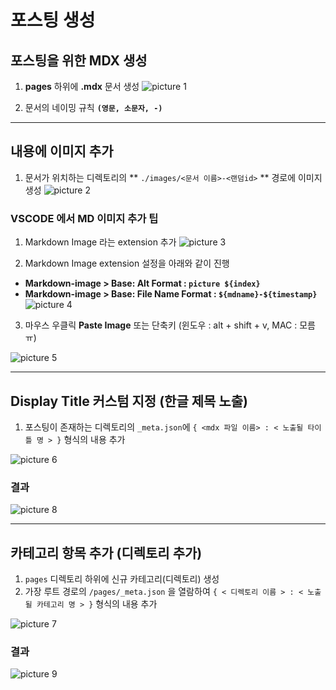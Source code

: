 # 포스팅 생성

## 포스팅을 위한 MDX 생성

1. **pages** 하위에 **.mdx** 문서 생성
![picture 1](./images/blog-posting-guide-1707562968740.png)  

2. 문서의 네이밍 규칙 **`(영문, 소문자, -)`**

---

## 내용에 이미지 추가

1. 문서가 위치하는 디렉토리의 ** `./images/<문서 이름>-<랜덤id>` ** 경로에 이미지 생성
![picture 2](./images/blog-posting-guide-1707563392031.png)  

### VSCODE 에서 MD 이미지 추가 팁

1. Markdown Image 라는 extension 추가
![picture 3](./images/blog-posting-guide-1707563503232.png)  

2. Markdown Image extension 설정을 아래와 같이 진행

- **Markdown-image > Base: Alt Format : `picture ${index}`**
- **Markdown-image > Base: File Name Format : `${mdname}-${timestamp}`**
![picture 4](./images/blog-posting-guide-1707563726265.png)  

3. 마우스 우클릭 **Paste Image** 또는 단축키 (윈도우 : alt + shift + v, MAC : 모름ㅠ)

![picture 5](./images/blog-posting-guide-1707565144094.png)  

---

## Display Title 커스텀 지정 (한글 제목 노출)


1. 포스팅이 존재하는 디렉토리의 `_meta.json`에 `{ <mdx 파일 이름> : < 노출될 타이틀 명 > }` 형식의 내용 추가

![picture 6](./images/blog-posting-guide-1707565418068.png)

### 결과 

![picture 8](./images/blog-posting-guide-1707565767856.png)  


---

## 카테고리 항목 추가 (디렉토리 추가)


1. `pages` 디렉토리 하위에 신규 카테고리(디렉토리) 생성
2. 가장 루트 경로의 `/pages/_meta.json` 을 열람하여  `{ < 디렉토리 이름 > : < 노출될 카테고리 명 > }` 형식의 내용 추가

![picture 7](./images/blog-posting-guide-1707565604571.png)  

### 결과 

![picture 9](./images/blog-posting-guide-1707565785480.png)  
